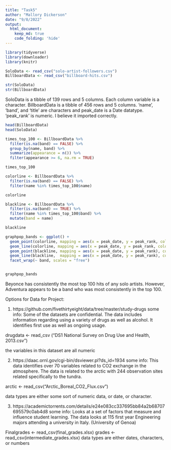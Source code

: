```yaml
---
title: "Task5"
author: "Mallory Dickerson"
date: "9/8/2022"
output: 
  html_document:
    keep_md: true
    code_folding: 'hide'
---
```


```r
library(tidyverse)
library(downloader)
library(knitr)
```

```r
SoloData <- read_csv("solo-artist-followers.csv")
BillboardData <- read_csv("billboard-hits.csv")
```


```r
str(SoloData)
str(BillboardData)
```
SoloData is a tibble of 139 rows and 5 columns. Each column variable is a character. BillboardData is a tibble of 456 rows and 5 columns. 'name', 'band', and 'title' are characters and peak_date is a Date datatype. 'peak_rank' is numeric. I believe it imported correctly.

```r
head(BillboardData)
head(SoloData)

times_top_100 <- BillboardData %>%
  filter(is.na(band) == FALSE) %>%
  group_by(name, band) %>%
  summarize(appearance = n()) %>%
  filter(appearance >= 6, na.rm = TRUE)

times_top_100

colorline <- BillboardData %>%
  filter(is.na(band) == FALSE) %>%
  filter(name %in% times_top_100$name)

colorline

blackline <- BillboardData %>%
  filter(is.na(band) == TRUE) %>%
  filter(name %in% times_top_100$band) %>%
  mutate(band = name)

blackline


```


```r
graphpop_bands <- ggplot() +
  geom_point(colorline, mapping = aes(x = peak_date, y = peak_rank, color = name)) +
  geom_line(colorline, mapping = aes(x = peak_date, y = peak_rank, color = name)) +
  geom_point(blackline, mapping = aes(x = peak_date, y = peak_rank), color = "black") +
  geom_line(blackline,  mapping = aes(x = peak_date, y = peak_rank), color = "black", linetype = "dotted") +
  facet_wrap(~ band, scales = "free")


graphpop_bands

```
Beyonce has consistently the most top 100 hits of any solo artists. However, Adventura appears to be a band who was most consistently in the top 100.





Options for Data for Project:

1. 
https://github.com/fivethirtyeight/data/tree/master/study-drugs
some info:
Some of the datasets are confidential. The data includes information regarding using a variety of drugs as well as alcohol. It identifies first use as well as ongoing usage. 

drugdata <- read_csv ("DS1 National Survey on Drug Use and Health, 2013.csv")

the variables in this dataset are all numeric

2.
https://daac.ornl.gov/cgi-bin/dsviewer.pl?ds_id=1934
some info:
This data identifies over 70 variables related to CO2 exchange in the atmosphere. The data is related to the arctic with 244 observation sites related specifically to the tundra.

arctic <- read_csv("Arctic_Boreal_CO2_Flux.csv")

data types are either some sort of numeric data, or date, or character.

3.
https://academictorrents.com/details/e24e083cc337695bb84a2b68707695579c0ab4d8
some info:
Looks at a set of factors that measure and influence student learning. The data looks at 115 first year Engineering majors attending a university in Italy. (University of Genoa)

Finalgrades <- read_csv(final_grades.xlsx)
grades <- read_csv(intermediate_grades.xlsx)
data types are either dates, characters, or numbers
